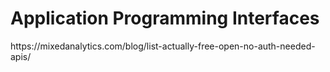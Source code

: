 # Application Programming Interfaces {#sec-data-apis}

https://mixedanalytics.com/blog/list-actually-free-open-no-auth-needed-apis/